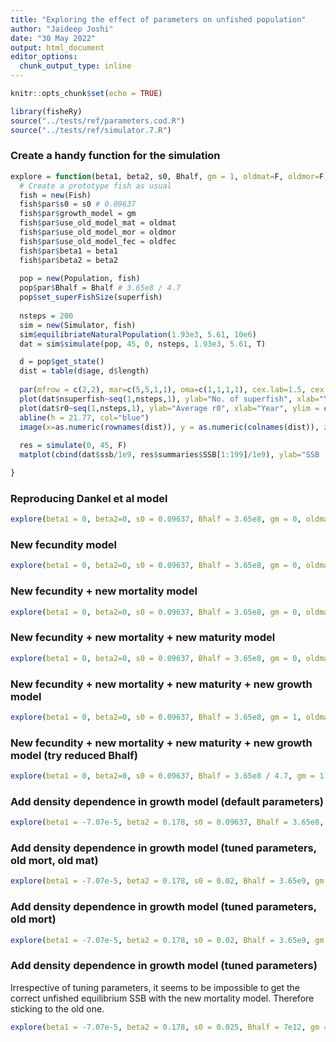 ```yaml
---
title: "Exploring the effect of parameters on unfished population"
author: "Jaideep Joshi"
date: "30 May 2022"
output: html_document
editor_options:
  chunk_output_type: inline
---
```


```r
knitr::opts_chunk$set(echo = TRUE)
```

```r
library(fisheRy)
source("../tests/ref/parameters.cod.R")
source("../tests/ref/simulator.7.R")
```

### Create a handy function for the simulation

```r
explore = function(beta1, beta2, s0, Bhalf, gm = 1, oldmat=F, oldmor=F, oldfec=F, superfish=1e6){
  # Create a prototype fish as usual
  fish = new(Fish)
  fish$par$s0 = s0 # 0.09637
  fish$par$growth_model = gm
  fish$par$use_old_model_mat = oldmat
  fish$par$use_old_model_mor = oldmor
  fish$par$use_old_model_fec = oldfec
  fish$par$beta1 = beta1
  fish$par$beta2 = beta2
  
  pop = new(Population, fish)
  pop$par$Bhalf = Bhalf # 3.65e8 / 4.7
  pop$set_superFishSize(superfish)
  
  nsteps = 200
  sim = new(Simulator, fish)
  sim$equilibriateNaturalPopulation(1.93e3, 5.61, 10e6)
  dat = sim$simulate(pop, 45, 0, nsteps, 1.93e3, 5.61, T)

  d = pop$get_state()
  dist = table(d$age, d$length)
  
  par(mfrow = c(2,2), mar=c(5,5,1,1), oma=c(1,1,1,1), cex.lab=1.5, cex.axis=1.5)
  plot(dat$nsuperfish~seq(1,nsteps,1), ylab="No. of superfish", xlab="Year")
  plot(dat$r0~seq(1,nsteps,1), ylab="Average r0", xlab="Year", ylim = c(0,max(c(dat$r0[!is.nan(dat$r0)], 50))) )
  abline(h = 21.77, col="blue")
  image(x=as.numeric(rownames(dist)), y = as.numeric(colnames(dist)), z=log(1+3*log(dist)), col=scales::viridis_pal()(100), xlab="Age", ylab="Length")
  
  res = simulate(0, 45, F)
  matplot(cbind(dat$ssb/1e9, res$summaries$SSB[1:199]/1e9), ylab="SSB (MT)", xlab="Year", col=c("cyan", "black"), lty=1, type=c("p","l"), pch=1)

}
```

### Reproducing Dankel et al model

```r
explore(beta1 = 0, beta2=0, s0 = 0.09637, Bhalf = 3.65e8, gm = 0, oldmat = T, oldmor = T, oldfec = T)
```

### New fecundity model

```r
explore(beta1 = 0, beta2=0, s0 = 0.09637, Bhalf = 3.65e8, gm = 0, oldmat = T, oldmor = T, oldfec = F)
```

### New fecundity + new mortality model

```r
explore(beta1 = 0, beta2=0, s0 = 0.09637, Bhalf = 3.65e8, gm = 0, oldmat = T, oldmor = F, oldfec = F)
```

### New fecundity + new mortality + new maturity model

```r
explore(beta1 = 0, beta2=0, s0 = 0.09637, Bhalf = 3.65e8, gm = 0, oldmat = F, oldmor = T, oldfec = F)
```

### New fecundity + new mortality + new maturity + new growth model

```r
explore(beta1 = 0, beta2=0, s0 = 0.09637, Bhalf = 3.65e8, gm = 1, oldmat = T, oldmor = T, oldfec = F)
```

### New fecundity + new mortality + new maturity + new growth model (try reduced Bhalf)

```r
explore(beta1 = 0, beta2=0, s0 = 0.09637, Bhalf = 3.65e8 / 4.7, gm = 1, oldmat = F, oldmor = F, oldfec = F)
```


### Add density dependence in growth model (default parameters)

```r
explore(beta1 = -7.07e-5, beta2 = 0.178, s0 = 0.09637, Bhalf = 3.65e8, gm = 1, oldmat = T, oldmor = T, oldfec = F, superfish = 5e6)
```

### Add density dependence in growth model (tuned parameters, old mort, old mat)

```r
explore(beta1 = -7.07e-5, beta2 = 0.178, s0 = 0.02, Bhalf = 3.65e9, gm = 1, oldmat = T, oldmor = T, oldfec = F, superfish = 20e6)
```

### Add density dependence in growth model (tuned parameters, old mort)

```r
explore(beta1 = -7.07e-5, beta2 = 0.178, s0 = 0.02, Bhalf = 3.65e9, gm = 1, oldmat = F, oldmor = T, oldfec = F, superfish = 20e6)
```


### Add density dependence in growth model (tuned parameters)

Irrespective of tuning parameters, it seems to be impossible to get the correct unfished equilibrium SSB with the new mortality model. Therefore sticking to the old one. 


```r
explore(beta1 = -7.07e-5, beta2 = 0.178, s0 = 0.025, Bhalf = 7e12, gm = 1, oldmat = F, oldmor = F, oldfec = F, superfish = 50e6)
```